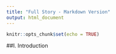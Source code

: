 ```yaml
---
title: "Full Story - Markdown Version"
output: html_document
---
```


```r
knitr::opts_chunk$set(echo = TRUE)
```

##I. Introduction